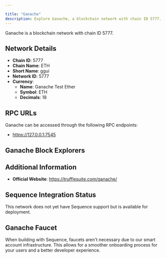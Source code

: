 ```yaml
---

title: "Ganache"
description: Explore Ganache, a blockchain network with chain ID 5777. Learn about its native currency, Ganache Test Ether, and how to interact with the network.
---
```




Ganache is a blockchain network with chain ID 5777.

## Network Details

- **Chain ID**: 5777
- **Chain Name**: ETH
- **Short Name**: ggui
- **Network ID**: 5777
- **Currency**: 
  - **Name**: Ganache Test Ether
  - **Symbol**: ETH
  - **Decimals**: 18

## RPC URLs

Ganache can be accessed through the following RPC endpoints:

- https://127.0.0.1:7545

## Ganache Block Explorers



## Additional Information

- **Official Website**: https://trufflesuite.com/ganache/

## Sequence Integration Status

This network does not yet have Sequence support but is available for deployment.

## Ganache Faucet

When building with Sequence, faucets aren't necessary due to our smart account infrastructure. This allows for a smoother onboarding process for your users and a better developer experience.
